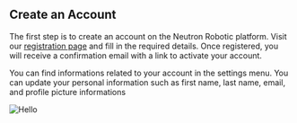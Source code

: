 ## Create an Account

The first step is to create an account on the Neutron Robotic platform. Visit our [registration page](https://neutron-robotics.com/register) and fill in the required details. Once registered, you will receive a confirmation email with a link to activate your account.

You can find informations related to your account in the settings menu. You can update your personal information such as first name, last name, email, and profile picture informations

![Hello](/screenshot/my-profile.png)